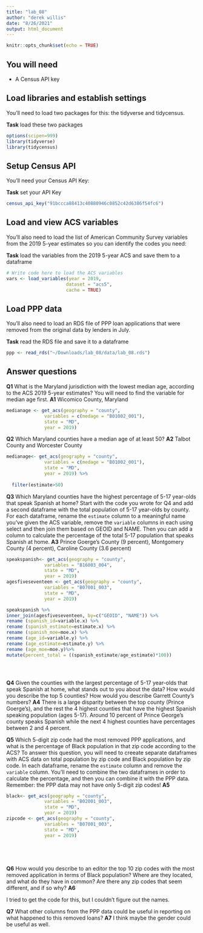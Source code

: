 ```yaml
---
title: "lab_08"
author: "derek willis"
date: "8/26/2021"
output: html_document
---
```


```r
knitr::opts_chunk$set(echo = TRUE)
```

## You will need

* A Census API key

## Load libraries and establish settings

You'll need to load two packages for this: the tidyverse and tidycensus.

**Task** load these two packages

```r

options(scipen=999)
library(tidyverse)
library(tidycensus)
```

## Setup Census API

You'll need your Census API Key:

**Task** set your API Key

```r
census_api_key("91bccca88413c40880946c0852c42d6386f54fc6")
```

## Load and view ACS variables

You'll also need to load the list of American Community Survey variables from the 2019 5-year estimates so you can identify the codes you need:

**Task** load the variables from the 2019 5-year ACS and save them to a dataframe

```r
# Write code here to load the ACS variables
vars <- load_variables(year = 2019,
                      dataset = "acs5",
                      cache = TRUE)
```

## Load PPP data

You'll also need to load an RDS file of PPP loan applications that were removed from the original data by lenders in July.

**Task** read the RDS file and save it to a dataframe

```r
ppp <- read_rds("~/Downloads/lab_08/data/lab_08.rds")
```

## Answer questions

**Q1** What is the Maryland jurisdiction with the lowest median age, according to the ACS 2019 5-year estimates? You will need to find the variable for median age first.
**A1** Wicomico County, Maryland

```r
medianage <- get_acs(geography = "county",
              variables = c(medage = "B01002_001"),
              state = "MD",
              year = 2019)

```

**Q2** Which Maryland counties have a median age of at least 50?
**A2** Talbot County and Worcester County

```r
medianage<- get_acs(geography = "county",
              variables = c(medage = "B01002_001"),
              state = "MD",
              year = 2019) %>%
              
  filter(estimate>50) 

```

**Q3** Which Maryland counties have the highest percentage of 5-17 year-olds that speak Spanish at home? Start with the code you wrote for Q4 and add a second dataframe with the total population of 5-17 year-olds by county. For each dataframe, rename the `estimate` column to a meaningful name you've given the ACS variable, remove the `variable` columns in each using select and then join them based on GEOID and NAME. Then you can add a column to calculate the percentage of the total 5-17 population that speaks Spanish at home.
**A3** 
Prince Goerge's County (9 percent), Montgomery County (4 percent), Caroline County (3.6 percent)

```r
speakspanish<- get_acs(geography = "county",
              variables = "B16003_004",
              state = "MD",
              year = 2019) 
agesfiveseventeen <- get_acs(geography = "county",
              variables = "B07001_003",
              state = "MD",
              year = 2019) 

```
```r
speakspanish %>%
inner_join(agesfiveseventeen, by=c("GEOID", "NAME")) %>%
rename (spanish_id=variable.x) %>%
rename (spanish_estimate=estimate.x) %>%
rename (spanish_moe=moe.x) %>%
rename (age_id=variable.y) %>%
rename (age_estimate=estimate.y) %>%
rename (age_moe=moe.y)%>%
mutate(percent_total = ((spanish_estimate/age_estimate)*100))





```


**Q4** Given the counties with the largest percentage of 5-17 year-olds that speak Spanish at home, what stands out to you about the data? How would you describe the top 5 counties? How would you describe Garrett County's numbers?
**A4**
There is a large disparity between the top county (Prince Goerge's), and the rest the 4 highest counties that have the highest Spanish speaking population (ages 5-17). Around 10 percent of Prince George's county speaks Spanish while the next 4 highest counties have percentages between 2 and 4 percent. 


**Q5** Which 5-digit zip code had the most removed PPP applications, and what is the percentage of Black population in that zip code according to the ACS? To answer this question, you will need to creeate separate dataframes with ACS data on total population by zip code and Black population by zip code. In each dataframe, rename the `estimate` column and remove the `variable` column. You'll need to combine the two dataframes in order to calculate the percentage, and then you can combine it with the PPP data. Remember: the PPP data may not have only 5-digit zip codes!
**A5**

```r

black<- get_acs(geography = "county",
              variables = "B02001_003",
              state = "MD",
              year = 2019) 
zipcode <- get_acs(geography = "county",
              variables = "B07001_003",
              state = "MD",
              year = 2019) 



  
```

**Q6** How would you describe to an editor the top 10 zip codes with the most removed application in terms of Black population? Where are they located, and what do they have in common? Are there any zip codes that seem different, and if so why?
**A6**

I tried to get the code for this, but I couldn't figure out the names.  

**Q7** What other columns from the PPP data could be useful in reporting on what happened to this removed loans?
**A7**
I think maybe the gender could be useful as well. 

